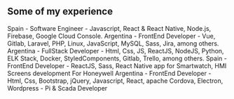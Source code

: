 ## Some of my experience

<ProjectCard title="FlipEat" link="https://flipeatapp.com/" bg="linear-gradient(to right, #141821 0%, #3182ce 100%)">
 Spain - Software Engineer - Javascript, React & React Native, Node.js, Firebase, Google Cloud Console.
</ProjectCard>

<ProjectCard title="Aper" link="https://www.aper.com" bg="linear-gradient(to right, #141821 0%, #49C1BA 100%)">
 Argentina - FrontEnd Developer - Vue, Gitlab, Laravel, PHP, Linux, JavaScript, MySQL, Sass, Jira, among others.
</ProjectCard>

<ProjectCard title="Reputacion Digital" link="https://reputacion.digital/" bg="linear-gradient(to right, #141821 0%, #805AD5 100%)">
Argentina - FullStack Developer - Html, Css, JS, ReactJS, NodeJS, Python, ELK Stack, Docker, StyledComponents, Gitlab, Trello, among others.
</ProjectCard>

<ProjectCard title="RTS Group" link="https://www.gruports.com/" bg="linear-gradient(to right, #141821 0%, #E53E3E 100%)">
Spain - FrontEnd Developer - ReactJS, Sass, React Native app for Smartwatch, HMI Screens development For Honeywell
</ProjectCard>

<ProjectCard title="RTS Group" link="https://www.gruports.com/" bg="linear-gradient(to right, #141821 0%, #ED8936 100%)">
Argentina - FrontEnd Developer - Html, Css, Bootstrap, jQuery, Javascript, React, apache Cordova, Electron, Wordpress - Pi & Scada Developer
</ProjectCard>


